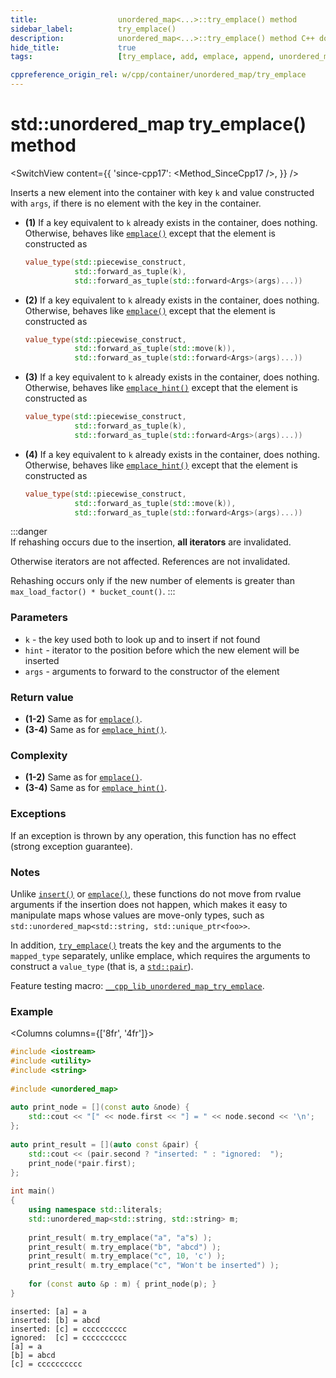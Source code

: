 ```yaml
---
title:					unordered_map<...>::try_emplace() method
sidebar_label:			try_emplace()
description:			unordered_map<...>::try_emplace() method C++ documentation
hide_title:				true
tags:					[try_emplace, add, emplace, append, unordered_map]

cppreference_origin_rel: w/cpp/container/unordered_map/try_emplace
---
```



<!----------------- Codes ---------------------->

<!-- try_emplace() -->


# std::unordered_map try_emplace() method

<SwitchView content={{
    'since-cpp17': <Method_SinceCpp17 />,
    }} />

Inserts a new element into the container with key `k` and value constructed with `args`, if there is no element with the key in the container.

 - **(1)** 
    If a key equivalent to `k` already exists in the container, does nothing. Otherwise, behaves like [`emplace()`](/docs/std/containers/maps/unordered-map/emplace) except that the element is constructed as
    ```cpp
    value_type(std::piecewise_construct,
               std::forward_as_tuple(k),
               std::forward_as_tuple(std::forward<Args>(args)...))
    ```

 - **(2)** 
    If a key equivalent to `k` already exists in the container, does nothing. Otherwise, behaves like [`emplace()`](/docs/std/containers/maps/unordered-map/emplace) except that the element is constructed as
    ```cpp
    value_type(std::piecewise_construct,
               std::forward_as_tuple(std::move(k)),
               std::forward_as_tuple(std::forward<Args>(args)...))
    ```

 - **(3)** 
    If a key equivalent to `k` already exists in the container, does nothing. Otherwise, behaves like [`emplace_hint()`](/docs/std/containers/maps/unordered-map/emplace_hint) except that the element is constructed as
    ```cpp
    value_type(std::piecewise_construct,
               std::forward_as_tuple(k),
               std::forward_as_tuple(std::forward<Args>(args)...))
    ```

 - **(4)** 
    If a key equivalent to `k` already exists in the container, does nothing. Otherwise, behaves like [`emplace_hint()`](/docs/std/containers/maps/unordered-map/emplace_hint) except that the element is constructed as
    ```cpp
    value_type(std::piecewise_construct,
               std::forward_as_tuple(std::move(k)),
               std::forward_as_tuple(std::forward<Args>(args)...))
    ```

:::danger    
If rehashing occurs due to the insertion, **all iterators** are invalidated.

Otherwise iterators are not affected. References are not invalidated.

Rehashing occurs only if the new number of elements is greater than `max_load_factor() * bucket_count()`.
:::

### Parameters

 - `k` - the key used both to look up and to insert if not found
 - `hint` - iterator to the position before which the new element will be inserted
 - `args` - arguments to forward to the constructor of the element


### Return value

 - **(1-2)** Same as for [`emplace()`](/docs/std/containers/maps/unordered-map/emplace).
 - **(3-4)** Same as for [`emplace_hint()`](/docs/std/containers/maps/unordered-map/emplace_hint).

### Complexity

 - **(1-2)** Same as for [`emplace()`](/docs/std/containers/maps/unordered-map/emplace).
 - **(3-4)** Same as for [`emplace_hint()`](/docs/std/containers/maps/unordered-map/emplace_hint).

### Exceptions

If an exception is thrown by any operation, this function has no effect (strong exception guarantee).

### Notes

Unlike [`insert()`](/docs/std/containers/maps/unordered-map/insert) or [`emplace()`](/docs/std/containers/maps/unordered-map/emplace),
these functions do not move from rvalue arguments if the insertion does not happen, which makes it easy to manipulate maps whose values are move-only types,
such as `std::unordered_map<std::string, std::unique_ptr<foo>>`.


In addition, [`try_emplace()`](#) treats the key and the arguments to the `mapped_type` separately, unlike emplace, which requires the arguments to construct a `value_type` (that is, a [`std::pair`](#)).


Feature testing macro: [`__cpp_lib_unordered_map_try_emplace`](#).

### Example

<Columns columns={['8fr', '4fr']}>
<div>

```cpp title='Main.cpp' showLineNumbers
#include <iostream>
#include <utility>
#include <string>
 
#include <unordered_map>
 
auto print_node = [](const auto &node) {
    std::cout << "[" << node.first << "] = " << node.second << '\n';
};
 
auto print_result = [](auto const &pair) {
    std::cout << (pair.second ? "inserted: " : "ignored:  ");
    print_node(*pair.first);
};
 
int main()
{
    using namespace std::literals;
    std::unordered_map<std::string, std::string> m;
 
    print_result( m.try_emplace("a", "a"s) );
    print_result( m.try_emplace("b", "abcd") );
    print_result( m.try_emplace("c", 10, 'c') );
    print_result( m.try_emplace("c", "Won't be inserted") );
 
    for (const auto &p : m) { print_node(p); }
}
```

</div>
<div>

```plaintext title="Possible output"
inserted: [a] = a
inserted: [b] = abcd
inserted: [c] = cccccccccc
ignored:  [c] = cccccccccc
[a] = a
[b] = abcd
[c] = cccccccccc
```

</div>
</Columns>
